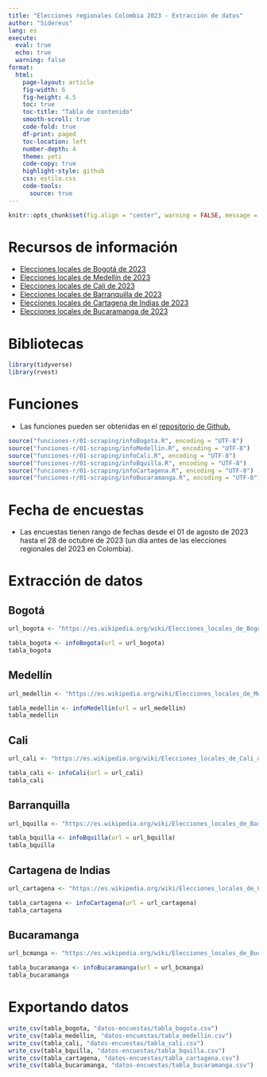 ```yaml
---
title: "Elecciones regionales Colombia 2023 - Extracción de datos"
author: "Sidereus"
lang: es 
execute: 
  eval: true
  echo: true
  warning: false
format:
  html:
    page-layout: article
    fig-width: 6
    fig-height: 4.5
    toc: true
    toc-title: "Tabla de contenido"
    smooth-scroll: true
    code-fold: true
    df-print: paged
    toc-location: left
    number-depth: 4
    theme: yeti
    code-copy: true
    highlight-style: github
    css: estilo.css
    code-tools:
      source: true
---
```


```r
knitr::opts_chunk$set(fig.align = "center", warning = FALSE, message = FALSE)
```

# Recursos de información

- [Elecciones locales de Bogotá de 2023](https://es.wikipedia.org/wiki/Elecciones_locales_de_Bogot%C3%A1_de_2023#)
- [Elecciones locales de Medellín de 2023](https://es.wikipedia.org/wiki/Elecciones_locales_de_Medell%C3%ADn_de_2023#)
- [Elecciones locales de Cali de 2023](https://es.wikipedia.org/wiki/Elecciones_locales_de_Cali_de_2023)
- [Elecciones locales de Barranquilla de 2023](https://es.wikipedia.org/wiki/Elecciones_locales_de_Barranquilla_de_2023)
- [Elecciones locales de Cartagena de Indias de 2023](https://es.wikipedia.org/wiki/Elecciones_locales_de_Cartagena_de_Indias_de_2023)
- [Elecciones locales de Bucaramanga de 2023](https://es.wikipedia.org/wiki/Elecciones_locales_de_Bucaramanga_de_2023)

# Bibliotecas

```r
library(tidyverse)
library(rvest)
```

# Funciones

- Las funciones pueden ser obtenidas en el [repositorio de Github.](https://github.com/Edimer/votaciones-colombia-2023/tree/main/funciones-r/01-scraping)

```r
source("funciones-r/01-scraping/infoBogota.R", encoding = "UTF-8")
source("funciones-r/01-scraping/infoMedellin.R", encoding = "UTF-8")
source("funciones-r/01-scraping/infoCali.R", encoding = "UTF-8")
source("funciones-r/01-scraping/infoBquilla.R", encoding = "UTF-8")
source("funciones-r/01-scraping/infoCartagena.R", encoding = "UTF-8")
source("funciones-r/01-scraping/infoBucaramanga.R", encoding = "UTF-8")
```

# Fecha de encuestas

- Las encuestas tienen rango de fechas desde el 01 de agosto de 2023 hasta el 28 de octubre de 2023 (un día antes de las elecciones regionales del 2023 en Colombia).

# Extracción de datos

:::{.panel-tabset}

## Bogotá

```r
url_bogota <- "https://es.wikipedia.org/wiki/Elecciones_locales_de_Bogot%C3%A1_de_2023#"

tabla_bogota <- infoBogota(url = url_bogota)
tabla_bogota
```

## Medellín

```r
url_medellin <- "https://es.wikipedia.org/wiki/Elecciones_locales_de_Medell%C3%ADn_de_2023"

tabla_medellin <- infoMedellin(url = url_medellin)
tabla_medellin
```

## Cali

```r
url_cali <- "https://es.wikipedia.org/wiki/Elecciones_locales_de_Cali_de_2023"

tabla_cali <- infoCali(url = url_cali)
tabla_cali
```

## Barranquilla

```r
url_bquilla <- "https://es.wikipedia.org/wiki/Elecciones_locales_de_Barranquilla_de_2023"

tabla_bquilla <- infoBquilla(url = url_bquilla)
tabla_bquilla
```

## Cartagena de Indias

```r
url_cartagena <- "https://es.wikipedia.org/wiki/Elecciones_locales_de_Cartagena_de_Indias_de_2023"

tabla_cartagena <- infoCartagena(url = url_cartagena)
tabla_cartagena
```

## Bucaramanga

```r
url_bcmanga <- "https://es.wikipedia.org/wiki/Elecciones_locales_de_Bucaramanga_de_2023"

tabla_bucaramanga <- infoBucaramanga(url = url_bcmanga)
tabla_bucaramanga
```

:::

# Exportando datos

```r
write_csv(tabla_bogota, "datos-encuestas/tabla_bogota.csv")
write_csv(tabla_medellin, "datos-encuestas/tabla_medellín.csv")
write_csv(tabla_cali, "datos-encuestas/tabla_cali.csv")
write_csv(tabla_bquilla, "datos-encuestas/tabla_bquilla.csv")
write_csv(tabla_cartagena, "datos-encuestas/tabla_cartagena.csv")
write_csv(tabla_bucaramanga, "datos-encuestas/tabla_bucaramanga.csv")
```

